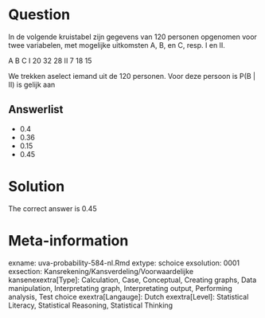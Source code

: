 Question
========

In de volgende kruistabel zijn gegevens van 120 personen opgenomen voor twee variabelen, met mogelijke uitkomsten A, B, en C, resp. I en II.

A B C
I 20 32 28
II 7 18 15

We trekken aselect iemand uit de 120 personen. Voor deze persoon is P(B | II) is gelijk aan 

Answerlist
----------
* 0.4
* 0.36
* 0.15
* 0.45

Solution
========

The correct answer is  0.45 

Meta-information
================
exname: uva-probability-584-nl.Rmd 
extype: schoice 
exsolution: 0001 
exsection: Kansrekening/Kansverdeling/Voorwaardelijke kansenexextra[Type]: Calculation, Case, Conceptual, Creating graphs, Data manipulation, Interpretating graph, Interpretating output, Performing analysis, Test choice 
exextra[Langauge]: Dutch 
exextra[Level]: Statistical Literacy, Statistical Reasoning, Statistical Thinking 
